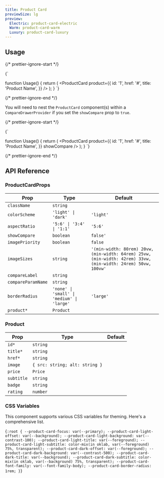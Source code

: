 ```yaml
---
title: Product Card
previewSize: lg
preview:
  Electric: product-card-electric
  Warm: product-card-warm
  Luxury: product-card-luxury
---
```


## Usage

{/* prettier-ignore-start */}

<CodeBlock lang="ts">{`

function Usage() {
    return (
      <ProductCard
        product={{
          id: '1',
          href: '#',
          title: 'Product Name',
        }}
      />
    );
}
`}
</CodeBlock>

{/* prettier-ignore-end */}

You will need to nest the `ProductCard` component(s) within a `CompareDrawerProvider` if you set the `showCompare` prop to `true`.

{/* prettier-ignore-start */}

<CodeBlock lang="ts">{`

function Usage() {
    return (
      <CompareDrawerProvider items={[]}>
      <ProductCard
        product={{
          id: '1',
          href: '#',
          title: 'Product Name',
        }}
        showCompare
      />
      </CompareDrawerProvider>
    );
}
`}
</CodeBlock>

{/* prettier-ignore-end */}

## API Reference

### ProductCardProps

| Prop               | Type                                             | Default                                                                                                       |
| ------------------ | ------------------------------------------------ | ------------------------------------------------------------------------------------------------------------- |
| `className`        | `string`                                         |                                                                                                               |
| `colorScheme`      | `'light' \| 'dark'`                              | `'light'`                                                                                                     |
| `aspectRatio`      | `'5:6' \| '3:4' \| '1:1'`                        | `'5:6'`                                                                                                       |
| `showCompare`      | `boolean`                                        | `false'`                                                                                                      |
| `imagePriority`    | `boolean`                                        | `false`                                                                                                       |
| `imageSizes`       | `string`                                         | `'(min-width: 80rem) 20vw, (min-width: 64rem) 25vw, (min-width: 42rem) 33vw, (min-width: 24rem) 50vw, 100vw'` |
| `compareLabel`     | `string`                                         |                                                                                                               |
| `compareParamName` | `string`                                         |                                                                                                               |
| `borderRadius`     | `'none' \| 'small' \| 'medium' \| 'large'`       | `'large'`                                                                                                     |
| `product*`         | `Product` <Tooltip content="See Product below"/> |                                                                                                               |

### Product

| Prop       | Type                           | Default |
| ---------- | ------------------------------ | ------- |
| `id*`      | `string`                       |         |
| `title*`   | `string`                       |         |
| `href*`    | `string`                       |         |
| `image`    | `{ src: string; alt: string }` |         |
| `price`    | `Price`                        |         |
| `subtitle` | `string`                       |         |
| `badge`    | `string`                       |         |
| `rating`   | `number`                       |         |

### CSS Variables

This component supports various CSS variables for theming. Here's a comprehensive list.

<CodeBlock lang="css">{`
:root {
    --product-card-focus: var(--primary);
    --product-card-light-offset: var(--background);
    --product-card-light-background: var(--contrast-100);
    --product-card-light-title: var(--foreground);
    --product-card-light-subtitle: color-mix(in oklab, var(--foreground) 75%, transparent);
    --product-card-dark-offset: var(--foreground);
    --product-card-dark-background: var(--contrast-500);
    --product-card-dark-title: var(--background);
    --product-card-dark-subtitle: color-mix(in oklab, var(--background) 75%, transparent);
    --product-card-font-family: var(--font-family-body);
    --product-card-border-radius: 1rem;
}
`}</CodeBlock>
